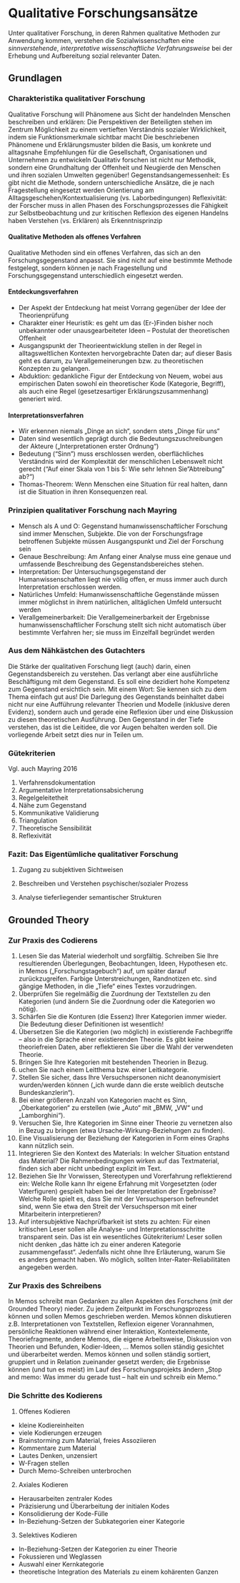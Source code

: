# Qualitative Forschungsansätze


Unter qualitativer Forschung, in deren Rahmen qualitative Methoden zur Anwendung kommen, verstehen die Sozialwissenschaften eine *sinnverstehende*, *interpretative wissenschaftliche Verfahrungsweise* bei der Erhebung und Aufbereitung sozial relevanter Daten. 

## Grundlagen

###  Charakteristika qualitativer Forschung

Qualitative Forschung will Phänomene aus Sicht der handelnden Menschen beschreiben und erklären: Die Perspektiven der Beteiligten stehen im Zentrum
Möglichkeit zu einem vertieften Verständnis sozialer Wirklichkeit, indem sie Funktionsmerkmale sichtbar macht 
Die beschriebenen Phänomene und Erklärungsmuster bilden die Basis, um konkrete und alltagsnahe Empfehlungen für die Gesellschaft, Organisationen und Unternehmen zu entwickeln
Qualitativ forschen ist nicht nur Methodik, sondern eine Grundhaltung der Offenheit und Neugierde den Menschen und ihren sozialen Umwelten gegenüber!
Gegenstandsangemessenheit: Es gibt nicht die Methode, sondern unterschiedliche Ansätze, die je nach Fragestellung eingesetzt werden
Orientierung am Alltagsgeschehen/Kontextualisierung (vs. Laborbedingungen)
Reflexivität:  der Forscher muss in allen Phasen des Forschungsprozesses die Fähigkeit zur Selbstbeobachtung und zur kritischen Reflexion des eigenen Handelns haben
Verstehen (vs. Erklären) als Erkenntnisprinzip


#### Qualitative Methoden als offenes Verfahren

Qualitative Methoden sind ein offenes Verfahren, das sich an den Forschungsgegenstand anpasst. Sie sind nicht auf eine bestimmte Methode festgelegt, sondern können je nach Fragestellung und Forschungsgegenstand unterschiedlich eingesetzt werden.

#### Entdeckungsverfahren

- Der Aspekt der Entdeckung hat meist Vorrang gegenüber der Idee der Theorienprüfung
- Charakter einer Heuristik: es geht um das (Er-)Finden bisher noch unbekannter oder unausgearbeiteter Ideen – Postulat der theoretischen Offenheit
- Ausgangspunkt der Theorieentwicklung stellen in der Regel in alltagsweltlichen Kontexten hervorgebrachte Daten dar; auf dieser Basis geht es darum, zu Verallgemeinerungen bzw. zu theoretischen Konzepten zu gelangen. 
- Abduktion: gedankliche Figur der Entdeckung von Neuem, wobei aus empirischen Daten sowohl ein theoretischer Kode (Kategorie, Begriff), als auch eine Regel (gesetzesartiger Erklärungszusammenhang) generiert wird.

#### Interpretationsverfahren

- Wir erkennen niemals „Dinge an sich“, sondern stets „Dinge für uns“
- Daten sind wesentlich geprägt durch die Bedeutungszuschreibungen der Akteure („Interpretationen erster Ordnung“)
- Bedeutung ("Sinn") muss erschlossen werden, oberflächliches Verständnis wird der Komplexität der menschlichen Lebenswelt nicht gerecht ("Auf einer Skala von 1 bis 5: Wie sehr lehnen Sie "Abtreibung" ab?")
- Thomas-Theorem: Wenn Menschen eine Situation für real halten, dann ist die Situation in ihren Konsequenzen real.


### Prinzipien qualitativer Forschung nach Mayring

- Mensch als A und O: Gegenstand humanwissenschaftlicher Forschung sind immer Menschen, Subjekte. Die von der Forschungsfrage betroffenen Subjekte müssen Ausgangspunkt und Ziel der Forschung sein 
- Genaue Beschreibung: Am Anfang einer Analyse muss eine genaue und umfassende Beschreibung des Gegenstandsbereiches stehen.
- Interpretation: Der Untersuchungsgegenstand der Humanwissenschaften liegt nie völlig offen, er muss immer auch durch Interpretation erschlossen werden. 
- Natürliches Umfeld: Humanwissenschaftliche Gegenstände müssen immer möglichst in ihrem natürlichen, alltäglichen Umfeld untersucht werden
- Verallgemeinerbarkeit: Die Verallgemeinerbarkeit der Ergebnisse humanwissenschaftlicher Forschung stellt sich nicht automatisch über bestimmte Verfahren her; sie muss im Einzelfall begründet werden


### Aus dem Nähkästchen des Gutachters

Die Stärke der qualitativen Forschung liegt (auch) darin, einen Gegenstandsbereich zu verstehen. Das verlangt aber eine ausführliche Beschäftigung mit dem Gegenstand. Es soll eine dezidiert hohe Kompetenz zum Gegenstand ersichtlich sein. Mit einem Wort: Sie kennen sich zu dem Thema einfach gut aus! Die Darlegung des Gegenstands beinhaltet dabei nicht nur eine Aufführung relevanter Theorien und Modelle (inklusive deren Evidenz), sondern auch und gerade eine Reflexion über und eine Diskussion zu diesen theoretischen Ausführung. Den Gegenstand in der Tiefe verstehen, das ist die Leitidee, die vor Augen behalten werden soll. Die vorliegende Arbeit setzt dies nur in Teilen um.


### Gütekriterien 

Vgl. auch Mayring 2016

1. Verfahrensdokumentation
2. Argumentative Interpretationsabsicherung
3. Regelgeleitetheit
4. Nähe zum Gegenstand
5. Kommunikative Validierung
6. Triangulation
7. Theoretische Sensibilität
8. Reflexivität



### Fazit: Das Eigentümliche qualitativer Forschung

1. Zugang zu subjektiven Sichtweisen

2. Beschreiben und Verstehen psychischer/sozialer Prozess

3. Analyse tieferliegender semantischer Strukturen 




## Grounded Theory

### Zur Praxis des Codierens

1. Lesen Sie das Material wiederholt und sorgfältig. Schreiben Sie Ihre resultierenden Überlegungen, Beobachtungen, Ideen, Hypothesen etc. in Memos („Forschungstagebuch“) auf, um später darauf zurückzugreifen. Farbige Unterstreichungen, Randnotizen etc. sind gängige Methoden, in die „Tiefe“ eines Textes vorzudringen.
2. Überprüfen Sie regelmäßig die Zuordnung der Textstellen zu den Kategorien (und ändern Sie die Zuordnung oder die Kategorien wo nötig).
3. Schärfen Sie die Konturen (die Essenz) Ihrer Kategorien immer wieder. Die Bedeutung dieser Definitionen ist wesentlich!
4. Übersetzen Sie die Kategorien (wo möglich) in existierende Fachbegriffe – also in die Sprache einer existierenden Theorie. Es gibt keine theoriefreien Daten, aber reflektieren Sie über die Wahl der verwendeten Theorie. 
5. Bringen Sie Ihre Kategorien mit bestehenden Theorien in Bezug.
6. uchen Sie nach einem Leitthema bzw. einer Leitkategorie.
6. Stellen Sie sicher, dass Ihre Versuchspersonen nicht deanonymisiert wurden/werden können („ich wurde dann die erste weiblich deutsche Bundeskanzlerin“).
6. Bei einer größeren Anzahl von Kategorien macht es Sinn, „Oberkategorien“ zu erstellen (wie „Auto“ mit „BMW, „VW“ und „Lamborghini“).
6. Versuchen Sie, Ihre Kategorien im Sinne einer Theorie zu vernetzen also in Bezug zu bringen (etwa Ursache-Wirkung-Beziehungen zu finden).
6. Eine Visualisierung der Beziehung der Kategorien in Form eines Graphs kann nützlich sein.
6. Integrieren Sie den Kontext des Materials: In welcher Situation entstand das Material? Die Rahmenbedingungen wirken auf das Textmaterial, finden sich aber nicht unbedingt explizit im Text.
6. Beziehen Sie Ihr Vorwissen, Stereotypen und Vorerfahrung reflektierend ein: Welche Rolle kann Ihr eigene Erfahrung mit Vorgesetzten (oder Vaterfiguren) gespielt haben bei der Interpretation der Ergebnisse? Welche Rolle spielt es, dass Sie mit der Versuchsperson befreundet sind, wenn Sie etwa den Streit der Versuchsperson mit einer Mitarbeiterin interpretieren?  
6. Auf intersubjektive Nachprüfbarkeit ist stets zu achten: Für einen kritischen Leser sollen alle Analyse- und Interpretationsschritte transparent sein. Das ist ein wesentliches Gütekriterium! Leser sollen nicht denken „das hätte ich zu einer anderen Kategorie zusammengefasst“. Jedenfalls nicht ohne Ihre Erläuterung, warum Sie es anders gemacht haben. Wo möglich, sollten Inter-Rater-Reliabilitäten angegeben werden.

### Zur Praxis des Schreibens

In Memos schreibt man Gedanken zu allen Aspekten des Forschens (mit der Grounded Theory) nieder. 
Zu jedem Zeitpunkt im Forschungsprozess können und sollen Memos geschrieben werden.
Memos können diskutieren z.B. Interpretationen von Textstellen, Reflexion eigener Vorannahmen, persönliche Reaktionen während einer Interaktion, Kontextelemente, Theoriefragmente, andere Memos, die eigene Arbeitsweise, Diskussion von Theorien und Befunden, Kodier-Ideen, …
Memos sollen ständig gesichtet und überarbeitet werden.
Memos können und sollen ständig sortiert, gruppiert und in Relation zueinander gesetzt werden; die Ergebnisse können (und tun es meist) im Lauf des Forschungsprojekts ändern
„Stop and memo: Was immer du gerade tust – halt ein und schreib ein Memo.“


### Die Schritte des Kodierens

1. Offenes Kodieren

- kleine Kodiereinheiten
- viele Kodierungen erzeugen
- Brainstorming zum Material, freies Assoziieren
- Kommentare zum Material
- Lautes Denken, unzensiert
- W-Fragen stellen
- Durch Memo-Schreiben unterbrochen



2. Axiales Kodieren

- Herausarbeiten zentraler Kodes
- Präzisierung und Überarbeitung der initialen Kodes
- Konsolidierung der Kode-Fülle
- In-Beziehung-Setzen der Subkategorien einer Kategorie


3. Selektives Kodieren

- In-Beziehung-Setzen der Kategorien zu einer Theorie
- Fokussieren und Weglassen
- Auswahl einer Kernkategorie
- theoretische Integration des Materials zu einem kohärenten Ganzen